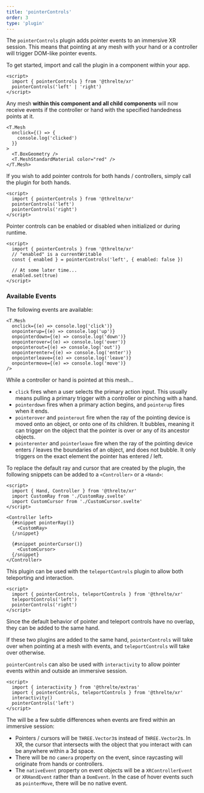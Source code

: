 ```yaml
---
title: 'pointerControls'
order: 3
type: 'plugin'
---
```



The `pointerControls` plugin adds pointer events to an immersive XR session. This means that pointing at any mesh with your hand or a controller will trigger DOM-like pointer events.

To get started, import and call the plugin in a component within your app.

```svelte
<script>
  import { pointerControls } from '@threlte/xr'
  pointerControls('left' | 'right')
</script>
```

Any mesh **within this component and all child components** will now receive events if the controller or hand with the specified handedness points at it.

```svelte
<T.Mesh
  onclick={() => {
    console.log('clicked')
  }}
>
  <T.BoxGeometry />
  <T.MeshStandardMaterial color="red" />
</T.Mesh>
```

If you wish to add pointer controls for both hands / controllers, simply call the plugin for both hands.

```svelte
<script>
  import { pointerControls } from '@threlte/xr'
  pointerControls('left')
  pointerControls('right')
</script>
```

Pointer controls can be enabled or disabled when initialized or during runtime.

```svelte
<script>
  import { pointerControls } from '@threlte/xr'
  // "enabled" is a currentWritable
  const { enabled } = pointerControls('left', { enabled: false })

  // At some later time...
  enabled.set(true)
</script>
```

### Available Events

The following events are available:

```svelte
<T.Mesh
  onclick={(e) => console.log('click')}
  onpointerup={(e) => console.log('up')}
  onpointerdown={(e) => console.log('down')}
  onpointerover={(e) => console.log('over')}
  onpointerout={(e) => console.log('out')}
  onpointerenter={(e) => console.log('enter')}
  onpointerleave={(e) => console.log('leave')}
  onpointermove={(e) => console.log('move')}
/>
```

While a controller or hand is pointed at this mesh...

- `click` fires when a user selects the primary action input. This usually means pulling a primary trigger with a controller or pinching with a hand.
- `pointerdown` fires when a primary action begins, and `pointerup` fires when it ends.
- `pointerover` and `pointerout` fire when the ray of the pointing device is moved onto an object, or onto one of its children. It bubbles, meaning it can trigger on the object that the pointer is over or any of its ancestor objects.
- `pointerenter` and `pointerleave` fire when the ray of the pointing device enters / leaves the boundaries of an object, and does not bubble. It only triggers on the exact element the pointer has entered / left.

To replace the default ray and cursor that are created by the plugin, the following snippets can be added to a `<Controller>` or a `<Hand>`:

```svelte
<script>
  import { Hand, Controller } from '@threlte/xr'
  import CustomRay from './CustomRay.svelte'
  import CustomCursor from './CustomCursor.svelte'
</script>

<Controller left>
  {#snippet pointerRay()}
    <CustomRay>
  {/snippet}

  {#snippet pointerCursor()}
    <CustomCursor>
  {/snippet}
</Controller>
```

This plugin can be used with the `teleportControls` plugin to allow both teleporting and interaction.

```svelte
<script>
  import { pointerControls, teleportControls } from '@threlte/xr'
  teleportControls('left')
  pointerControls('right')
</script>
```

Since the default behavior of pointer and teleport controls have no overlap, they can be added to the same hand.

If these two plugins are added to the same hand, `pointerControls` will take over when pointing at a mesh with events, and `teleportControls` will take over otherwise.

`pointerControls` can also be used with `interactivity` to allow pointer events within and outside an immersive session.

```svelte
<script>
  import { interactivity } from '@threlte/extras'
  import { pointerControls, teleportControls } from '@threlte/xr'
  interactivity()
  pointerControls('left')
</script>
```

The will be a few subtle differences when events are fired within an immersive session:

- Pointers / cursors will be `THREE.Vector3`s instead of `THREE.Vector2`s. In XR, the cursor that intersects with the object that you interact with can be anywhere within a 3d space.
- There will be no `camera` property on the event, since raycasting will originate from hands or controllers.
- The `nativeEvent` property on event objects will be a `XRControllerEvent` or `XRHandEvent` rather than a `DomEvent`. In the case of hover events such as `pointerMove`, there will be no native event.

<Example path="xr/pointer-controls" />
